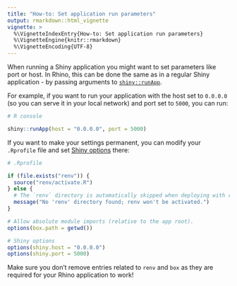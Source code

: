 ```yaml
---
title: "How-to: Set application run parameters"
output: rmarkdown::html_vignette
vignette: >
  %\VignetteIndexEntry{How-to: Set application run parameters}
  %\VignetteEngine{knitr::rmarkdown}
  %\VignetteEncoding{UTF-8}
---
```


When running a Shiny application you might want to set parameters like port or host.
In Rhino, this can be done the same as in a regular Shiny application
 - by passing arguments to [`shiny::runApp`](https://shiny.posit.co/r/reference/shiny/1.7.4/runapp).

For example, if you want to run your application with the host set to `0.0.0.0`
(so you can serve it in your local network) and port set to `5000`, you can run:

```r
# R console

shiny::runApp(host = "0.0.0.0", port = 5000)
```

If you want to make your settings permanent, you can modify your `.Rprofile`
file and set [Shiny options](https://shiny.posit.co/r/reference/shiny/1.7.4/shinyoptions) there:

```r
# .Rprofile

if (file.exists("renv")) {
  source("renv/activate.R")
} else {
  # The `renv` directory is automatically skipped when deploying with rsconnect.
  message("No 'renv' directory found; renv won't be activated.")
}

# Allow absolute module imports (relative to the app root).
options(box.path = getwd())

# Shiny options
options(shiny.host = "0.0.0.0")
options(shiny.port = 5000)
```

Make sure you don't remove entries related to `renv` and `box` as
they are required for your Rhino application to work!
